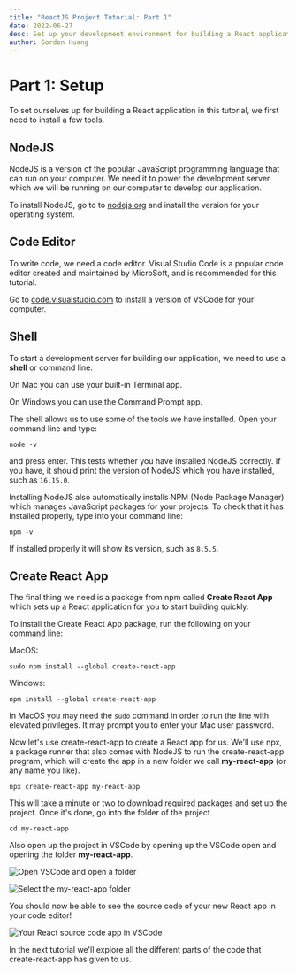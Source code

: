 ```yaml
---
title: "ReactJS Project Tutorial: Part 1"
date: 2022-06-27
desc: Set up your development environment for building a React application.
author: Gordon Huang
---
```

# Part 1: Setup

To set ourselves up for building a React application in this tutorial, we first need to install a few tools.

## NodeJS

NodeJS is a version of the popular JavaScript programming language that can run on your computer. We need it to power the development server which we will be running on our computer to develop our application.

To install NodeJS, go to to [nodejs.org](https://nodejs.org/en/) and install the version for your operating system.

## Code Editor

To write code, we need a code editor. Visual Studio Code is a popular code editor created and maintained by MicroSoft, and is recommended for this tutorial.

Go to [code.visualstudio.com](https://code.visualstudio.com/) to install a version of VSCode for your computer.

## Shell

To start a development server for building our application, we need to use a **shell** or command line.

On Mac you can use your built-in Terminal app.

On Windows you can use the Command Prompt app.

The shell allows us to use some of the tools we have installed. Open your command line and type:

```bash:shell
node -v
```

and press enter. This tests whether you have installed NodeJS correctly. If you have, it should print the version of NodeJS which you have installed, such as `16.15.0`.

Installing NodeJS also automatically installs NPM (Node Package Manager) which manages JavaScript packages for your projects. To check that it has installed properly, type into your command line:

```bash:shell
npm -v
```

If installed properly it will show its version, such as `8.5.5`.

## Create React App

The final thing we need is a package from npm called **Create React App** which sets up a React application for you to start building quickly.

To install the Create React App package, run the following on your command line:

MacOS:

```bash:shell
sudo npm install --global create-react-app
```

Windows:
```bash:shell
npm install --global create-react-app
```

In MacOS you may need the `sudo` command in order to run the line with elevated privileges. It may prompt you to enter your Mac user password.

Now let's use create-react-app to create a React app for us. We'll use npx, a package runner that also comes with NodeJS to run the create-react-app program, which will create the app in a new folder we call **my-react-app** (or any name you like).

```bash:shell
npx create-react-app my-react-app
```

This will take a minute or two to download required packages and set up the project. Once it's done, go into the folder of the project.

```bash:shell
cd my-react-app
```

Also open up the project in VSCode by opening up the VSCode open and opening the folder **my-react-app**.

![Open VSCode and open a folder](https://imgur.com/T6kP1ov)

![Select the my-react-app folder](https://imgur.com/8Zm3dEk)

You should now be able to see the source code of your new React app in your code editor!

![Your React source code app in VSCode](https://imgur.com/XzOhc6u)

In the next tutorial we'll explore all the different parts of the code that create-react-app has given to us.
